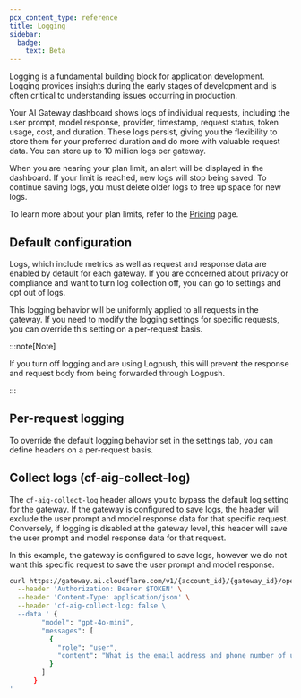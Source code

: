 ```yaml
---
pcx_content_type: reference
title: Logging
sidebar:
  badge:
    text: Beta
---
```



Logging is a fundamental building block for application development. Logging provides insights during the early stages of development and is often critical to understanding issues occurring in production.

Your AI Gateway dashboard shows logs of individual requests, including the user prompt, model response, provider, timestamp, request status, token usage, cost, and duration. These logs persist, giving you the flexibility to store them for your preferred duration and do more with valuable request data. You can store up to 10 million logs per gateway.

When you are nearing your plan limit, an alert will be displayed in the dashboard. If your limit is reached, new logs will stop being saved. To continue saving logs, you must delete older logs to free up space for new logs.

To learn more about your plan limits, refer to the [Pricing](/ai-gateway/pricing/) page.

## Default configuration

Logs, which include metrics as well as request and response data are enabled by default for each gateway. If you are concerned about privacy or compliance and want to turn log collection off, you can go to settings and opt out of logs.

<Render file="logging" />

This logging behavior will be uniformly applied to all requests in the gateway. If you need to modify the logging settings for specific requests, you can override this setting on a per-request basis.

:::note[Note]

If you turn off logging and are using Logpush, this will prevent the response and request body from being forwarded through Logpush.

:::

## Per-request logging

To override the default logging behavior set in the settings tab, you can define headers on a per-request basis.

## Collect logs (cf-aig-collect-log)

The `cf-aig-collect-log` header allows you to bypass the default log setting for the gateway. If the gateway is configured to save logs, the header will exclude the user prompt and model response data for that specific request. Conversely, if logging is disabled at the gateway level, this header will save the user prompt and model response data for that request.

In this example, the gateway is configured to save logs, however we do not want this specific request to save the user prompt and model response.

```bash
curl https://gateway.ai.cloudflare.com/v1/{account_id}/{gateway_id}/openai/chat/completions \
  --header 'Authorization: Bearer $TOKEN' \
  --header 'Content-Type: application/json' \
  --header 'cf-aig-collect-log: false \
  --data ' {
        "model": "gpt-4o-mini",
        "messages": [
          {
            "role": "user",
            "content": "What is the email address and phone number of user123?"
          }
        ]
      }
'
```
